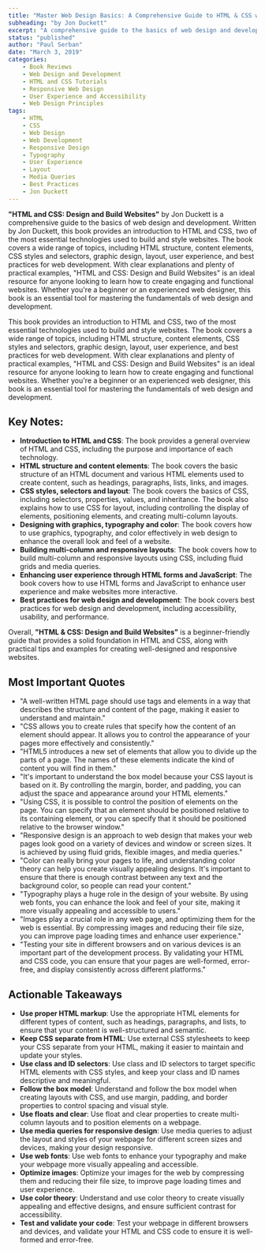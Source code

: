 ```yaml
---
title: "Master Web Design Basics: A Comprehensive Guide to HTML & CSS with a Bestselling Book"
subheading: "by Jon Duckett"
excerpt: "A comprehensive guide to the basics of web design and development, a book that provides an introduction to HTML and CSS, two of the most essential technologies used to build and style websites and covers a wide range of topics, including HTML structure, content elements, CSS styles and selectors, graphic design, layout, user experience, and best practices for web development."
status: "published"
author: "Paul Serban"
date: "March 3, 2019"
categories:
    - Book Reviews
    - Web Design and Development
    - HTML and CSS Tutorials
    - Responsive Web Design
    - User Experience and Accessibility
    - Web Design Principles
tags:
    - HTML
    - CSS
    - Web Design
    - Web Development
    - Responsive Design
    - Typography
    - User Experience
    - Layout
    - Media Queries
    - Best Practices
    - Jon Duckett
---
```


**"HTML and CSS: Design and Build Websites"** by Jon Duckett is a comprehensive guide to the basics of web design and development. Written by Jon Duckett, this book provides an introduction to HTML and CSS, two of the most essential technologies used to build and style websites. The book covers a wide range of topics, including HTML structure, content elements, CSS styles and selectors, graphic design, layout, user experience, and best practices for web development. With clear explanations and plenty of practical examples, "HTML and CSS: Design and Build Websites" is an ideal resource for anyone looking to learn how to create engaging and functional websites. Whether you're a beginner or an experienced web designer, this book is an essential tool for mastering the fundamentals of web design and development.

This book provides an introduction to HTML and CSS, two of the most essential technologies used to build and style websites. The book covers a wide range of topics, including HTML structure, content elements, CSS styles and selectors, graphic design, layout, user experience, and best practices for web development. With clear explanations and plenty of practical examples, "HTML and CSS: Design and Build Websites" is an ideal resource for anyone looking to learn how to create engaging and functional websites. Whether you're a beginner or an experienced web designer, this book is an essential tool for mastering the fundamentals of web design and development.

## Key Notes:

- **Introduction to HTML and CSS**: The book provides a general overview of HTML and CSS, including the purpose and importance of each technology.
- **HTML structure and content elements**: The book covers the basic structure of an HTML document and various HTML elements used to create content, such as headings, paragraphs, lists, links, and images.
- **CSS styles, selectors and layout**: The book covers the basics of CSS, including selectors, properties, values, and inheritance. The book also explains how to use CSS for layout, including controlling the display of elements, positioning elements, and creating multi-column layouts.
- **Designing with graphics, typography and color**: The book covers how to use graphics, typography, and color effectively in web design to enhance the overall look and feel of a website.
- **Building multi-column and responsive layouts**: The book covers how to build multi-column and responsive layouts using CSS, including fluid grids and media queries.
- **Enhancing user experience through HTML forms and JavaScript**: The book covers how to use HTML forms and JavaScript to enhance user experience and make websites more interactive.
- **Best practices for web design and development**: The book covers best practices for web design and development, including accessibility, usability, and performance.

Overall, **"HTML & CSS: Design and Build Websites"** is a beginner-friendly guide that provides a solid foundation in HTML and CSS, along with practical tips and examples for creating well-designed and responsive websites.

## Most Important Quotes
- "A well-written HTML page should use tags and elements in a way that describes the structure and content of the page, making it easier to understand and maintain."
- "CSS allows you to create rules that specify how the content of an element should appear. It allows you to control the appearance of your pages more effectively and consistently."
- "HTML5 introduces a new set of elements that allow you to divide up the parts of a page. The names of these elements indicate the kind of content you will find in them."
- "It's important to understand the box model because your CSS layout is based on it. By controlling the margin, border, and padding, you can adjust the space and appearance around your HTML elements."
- "Using CSS, it is possible to control the position of elements on the page. You can specify that an element should be positioned relative to its containing element, or you can specify that it should be positioned relative to the browser window."
- "Responsive design is an approach to web design that makes your web pages look good on a variety of devices and window or screen sizes. It is achieved by using fluid grids, flexible images, and media queries."
- "Color can really bring your pages to life, and understanding color theory can help you create visually appealing designs. It's important to ensure that there is enough contrast between any text and the background color, so people can read your content."
- "Typography plays a huge role in the design of your website. By using web fonts, you can enhance the look and feel of your site, making it more visually appealing and accessible to users."
- "Images play a crucial role in any web page, and optimizing them for the web is essential. By compressing images and reducing their file size, you can improve page loading times and enhance user experience."
- "Testing your site in different browsers and on various devices is an important part of the development process. By validating your HTML and CSS code, you can ensure that your pages are well-formed, error-free, and display consistently across different platforms."

## Actionable Takeaways
- **Use proper HTML markup**: Use the appropriate HTML elements for different types of content, such as headings, paragraphs, and lists, to ensure that your content is well-structured and semantic.
- **Keep CSS separate from HTML**: Use external CSS stylesheets to keep your CSS separate from your HTML, making it easier to maintain and update your styles.
- **Use class and ID selectors**: Use class and ID selectors to target specific HTML elements with CSS styles, and keep your class and ID names descriptive and meaningful.
- **Follow the box model**: Understand and follow the box model when creating layouts with CSS, and use margin, padding, and border properties to control spacing and visual style.
- **Use floats and clear**: Use float and clear properties to create multi-column layouts and to position elements on a webpage.
- **Use media queries for responsive design**: Use media queries to adjust the layout and styles of your webpage for different screen sizes and devices, making your design responsive.
- **Use web fonts**: Use web fonts to enhance your typography and make your webpage more visually appealing and accessible.
- **Optimize images**: Optimize your images for the web by compressing them and reducing their file size, to improve page loading times and user experience.
- **Use color theory**: Understand and use color theory to create visually appealing and effective designs, and ensure sufficient contrast for accessibility.
- **Test and validate your code**: Test your webpage in different browsers and devices, and validate your HTML and CSS code to ensure it is well-formed and error-free.